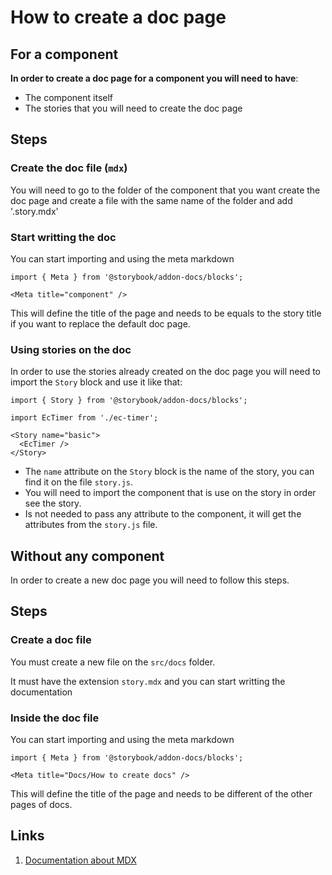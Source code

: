 
<Meta title="Docs/How to create docs" />

# How to create a doc page

## For a component

__In order to create a doc page for a component you will need to have__:

* The component itself
* The stories that you will need to create the doc page

## **Steps**

### Create the doc file (`mdx`)

You will need to go to the folder of the component that you want create the doc page and create a file with the same name of the folder
and add '.story.mdx'


### Start writting the doc

You can start importing and using the meta markdown
```
import { Meta } from '@storybook/addon-docs/blocks';

<Meta title="component" />
```
This will define the title of the page and needs to be equals to the story title if you want to replace the default doc page.


### Using stories on the doc

In order to use the stories already created on the doc page you will need to import the `Story` block and use it like that:
```
import { Story } from '@storybook/addon-docs/blocks';

import EcTimer from './ec-timer';

<Story name="basic">
  <EcTimer />
</Story>
```

  - The `name` attribute on the `Story` block is the name of the story, you can find it on the file `story.js`.
  - You will need to import the component that is use on the story in order see the story.
  - Is not needed to pass any attribute to the component, it will get the attributes from the `story.js` file.


## Without any component

In order to create a new doc page you will need to follow this steps.

## Steps

### Create a doc file

You must create a new file on the `src/docs` folder.

It must have the extension `story.mdx` and you can start writting the documentation


### Inside the doc file

You can start importing and using the meta markdown
```
import { Meta } from '@storybook/addon-docs/blocks';

<Meta title="Docs/How to create docs" />
```
This will define the title of the page and needs to be different of the other pages of docs.


## Links

1. [Documentation about MDX](https://guides.github.com/features/mastering-markdown/)